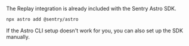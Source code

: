 The Replay integration is already included with the Sentry Astro SDK.

```bash {tabTitle:npx}
npx astro add @sentry/astro
```

<Note>

If the Astro CLI setup doesn't work for you, you can also <PlatformLink to="/manual-setup/">set up the SDK manually</PlatformLink>.

</Note>
